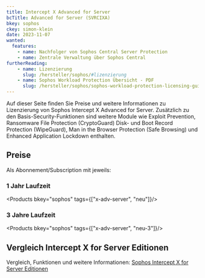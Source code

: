 ```yaml
---
title: Intercept X Advanced for Server
bcTitle: Advanced for Server (SVRCIXA)
bkey: sophos
ckey: simon-klein
date: 2023-11-07
wanted:
  features:
    - name: Nachfolger von Sophos Central Server Protection
    - name: Zentrale Verwaltung über Sophos Central
furtherReading:
    - name: Lizenzierung
      slug: /hersteller/sophos/#lizenzierung
    - name: Sophos Workload Protection Übersicht - PDF
      slug: /hersteller/sophos/sophos-workload-protection-licensing-guide-de.pdf
---
```




<Intro>

 Auf dieser Seite finden Sie Preise und weitere Informationen zu Lizenzierung von Sophos Intercept X Advanced for Server. Zusätzlich zu den Basis-Security-Funktionen sind weitere Module wie Exploit Prevention, Ransomware File Protection (CryptoGuard) Disk- und Boot Record Protection (WipeGuard), Man in the Browser Protection (Safe Browsing) und Enhanced Application Lockdown enthalten.

</Intro>

<TOC />



## Preise

Als Abonnement/Subscription mit jeweils:

### 1 Jahr Laufzeit

<Products bkey="sophos" tags={["x-adv-server", "neu"]}/>


### 3 Jahre Laufzeit


<Products bkey="sophos" tags={["x-adv-server", "neu-3"]}/>


## Vergleich Intercept X for Server Editionen

  Vergleich, Funktionen und weitere Informationen: [Sophos Intercept X for Server Editionen](/hersteller/sophos/sophos-workload-protection-licensing-guide-de.pdf)

